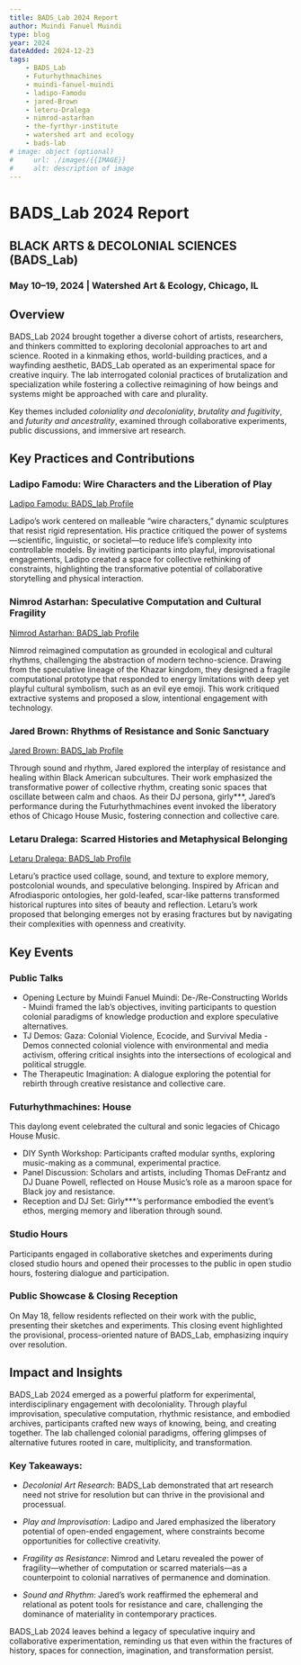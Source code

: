 ```yaml
---
title: BADS_Lab 2024 Report
author: Muindi Fanuel Muindi
type: blog
year: 2024
dateAdded: 2024-12-23
tags:
    - BADS_Lab
    - Futurhythmachines
    - muindi-fanuel-muindi
    - ladipo-Famodu
    - jared-Brown
    - leteru-Dralega
    - nimrod-astarhan
    - the-fyrthyr-institute
    - watershed art and ecology
    - bads-lab
# image: object (optional)
#     url: ./images/{{IMAGE}}
#     alt: description of image
---
```


# BADS_Lab 2024 Report

## BLACK ARTS & DECOLONIAL SCIENCES (BADS_Lab)

### May 10–19, 2024 | Watershed Art & Ecology, Chicago, IL

## Overview

BADS_Lab 2024 brought together a diverse cohort of artists, researchers, and thinkers committed to exploring decolonial approaches to art and science. Rooted in a kinmaking ethos, world-building practices, and a wayfinding aesthetic, BADS_Lab operated as an experimental space for creative inquiry. The lab interrogated colonial practices of brutalization and specialization while fostering a collective reimagining of how beings and systems might be approached with care and plurality.

Key themes included _coloniality and decoloniality_, _brutality and fugitivity_, and _futurity and ancestrality_, examined through collaborative experiments, public discussions, and immersive art research.

## Key Practices and Contributions

### Ladipo Famodu: Wire Characters and the Liberation of Play

[Ladipo Famodu: BADS_lab Profile]()

Ladipo’s work centered on malleable “wire characters,” dynamic sculptures that resist rigid representation. His practice critiqued the power of systems—scientific, linguistic, or societal—to reduce life’s complexity into controllable models. By inviting participants into playful, improvisational engagements, Ladipo created a space for collective rethinking of constraints, highlighting the transformative potential of collaborative storytelling and physical interaction.

### Nimrod Astarhan: Speculative Computation and Cultural Fragility

[Nimrod Astarhan: BADS_lab Profile]()

Nimrod reimagined computation as grounded in ecological and cultural rhythms, challenging the abstraction of modern techno-science. Drawing from the speculative lineage of the Khazar kingdom, they designed a fragile computational prototype that responded to energy limitations with deep yet playful cultural symbolism, such as an evil eye emoji. This work critiqued extractive systems and proposed a slow, intentional engagement with technology.

### Jared Brown: Rhythms of Resistance and Sonic Sanctuary

[Jared Brown: BADS_lab Profile]()

Through sound and rhythm, Jared explored the interplay of resistance and healing within Black American subcultures. Their work emphasized the transformative power of collective rhythm, creating sonic spaces that oscillate between calm and chaos. As their DJ persona, girly\*\*\*, Jared’s performance during the Futurhythmachines event invoked the liberatory ethos of Chicago House Music, fostering connection and collective care.

### Letaru Dralega: Scarred Histories and Metaphysical Belonging

[Letaru Dralega: BADS_lab Profile]()

Letaru’s practice used collage, sound, and texture to explore memory, postcolonial wounds, and speculative belonging. Inspired by African and Afrodiasporic ontologies, her gold-leafed, scar-like patterns transformed historical ruptures into sites of beauty and reflection. Letaru’s work proposed that belonging emerges not by erasing fractures but by navigating their complexities with openness and creativity.

## Key Events

### Public Talks

-   Opening Lecture by Muindi Fanuel Muindi: De-/Re-Constructing Worlds - Muindi framed the lab’s objectives, inviting participants to question colonial paradigms of knowledge production and explore speculative alternatives.
-   TJ Demos: Gaza: Colonial Violence, Ecocide, and Survival Media - Demos connected colonial violence with environmental and media activism, offering critical insights into the intersections of ecological and political struggle.
-   The Therapeutic Imagination: A dialogue exploring the potential for rebirth through creative resistance and collective care.

### Futurhythmachines: House

This daylong event celebrated the cultural and sonic legacies of Chicago House Music.

-   DIY Synth Workshop: Participants crafted modular synths, exploring music-making as a communal, experimental practice.
-   Panel Discussion: Scholars and artists, including Thomas DeFrantz and DJ Duane Powell, reflected on House Music’s role as a maroon space for Black joy and resistance.
-   Reception and DJ Set: Girly\*\*\*’s performance embodied the event’s ethos, merging memory and liberation through sound.

### Studio Hours

Participants engaged in collaborative sketches and experiments during closed studio hours and opened their processes to the public in open studio hours, fostering dialogue and participation.

### Public Showcase & Closing Reception

On May 18, fellow residents reflected on their work with the public, presenting their sketches and experiments. This closing event highlighted the provisional, process-oriented nature of BADS_Lab, emphasizing inquiry over resolution.

## Impact and Insights

BADS_Lab 2024 emerged as a powerful platform for experimental, interdisciplinary engagement with decoloniality. Through playful improvisation, speculative computation, rhythmic resistance, and embodied archives, participants crafted new ways of knowing, being, and creating together. The lab challenged colonial paradigms, offering glimpses of alternative futures rooted in care, multiplicity, and transformation.

### Key Takeaways:

-   _Decolonial Art Research_: BADS_Lab demonstrated that art research need not strive for resolution but can thrive in the provisional and processual.
-   _Play and Improvisation_: Ladipo and Jared emphasized the liberatory potential of open-ended engagement, where constraints become opportunities for collective creativity.
-   _Fragility as Resistance_: Nimrod and Letaru revealed the power of fragility—whether of computation or scarred materials—as a counterpoint to colonial narratives of permanence and domination.

-   _Sound and Rhythm_: Jared’s work reaffirmed the ephemeral and relational as potent tools for resistance and care, challenging the dominance of materiality in contemporary practices.

BADS_Lab 2024 leaves behind a legacy of speculative inquiry and collaborative experimentation, reminding us that even within the fractures of history, spaces for connection, imagination, and transformation persist.
